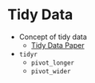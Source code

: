 # Tidy Data

* Concept of tidy data
  * [Tidy Data Paper](https://vita.had.co.nz/papers/tidy-data.pdf)
* `tidyr`
  * `pivot_longer`
  * `pivot_wider`